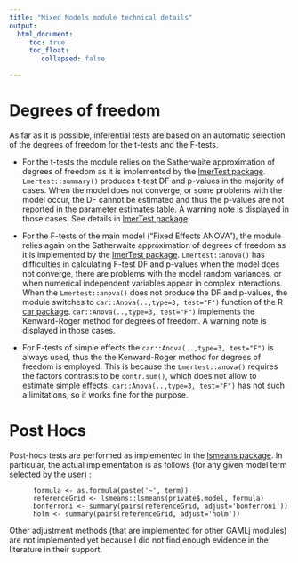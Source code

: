 ```yaml
---
title: "Mixed Models module technical details"
output: 
  html_document:
     toc: true
     toc_float:
        collapsed: false

---
```



# Degrees of freedom

As far as it is possible, inferential tests are based on an automatic selection of the degrees of freedom for the t-tests and the F-tests. 

* For the t-tests the module relies on the Satherwaite approximation of degrees of freedom as it is implemented by the [lmerTest package](https://cran.r-project.org/web/packages/lmerTest/index.html). `Lmertest::summary()` produces t-test DF and p-values in the majority of cases. When the model does not converge, or some problems with the model occur, the DF cannot be estimated and thus the p-values are not reported in the  parameter estimates table. A warning note is displayed in those cases. See details in [lmerTest package](https://cran.r-project.org/web/packages/lmerTest/index.html).

* For the F-tests of the main model ("Fixed Effects ANOVA"), the module relies again on the Satherwaite approximation of degrees of freedom as it is implemented by the [lmerTest package](https://cran.r-project.org/web/packages/lmerTest/index.html). `Lmertest::anova()` has difficulties in calculating F-test DF and p-values when the model does not converge, there are problems with the model random variances, or when numerical independent variables appear in complex interactions. When the `Lmertest::anova()`  does not produce the DF and p-values, the module switches to `car::Anova(..,type=3, test="F")` function of the R [car package](https://cran.r-project.org/web/packages/car/index.html). `car::Anova(..,type=3, test="F")` implements the Kenward-Roger method for degrees of freedom. A warning note is displayed in those cases.

* For F-tests of simple effects the `car::Anova(..,type=3, test="F")` is always used, thus the the Kenward-Roger method for degrees of freedom is employed. This is because the `Lmertest::anova()` requires the factors contrasts to be `contr.sum()`, which does not allow to estimate simple effects. `car::Anova(..,type=3, test="F")` has not such a limitations, so it works fine for the purpose. 

# Post Hocs

Post-hocs tests are performed as implemented in the [lsmeans package](https://cran.r-project.org/web/packages/lsmeans/index.html). In particular, the actual implementation is as follows (for any given model term selected by the user) :

```
      formula <- as.formula(paste('~', term))
      referenceGrid <- lsmeans::lsmeans(private$.model, formula)
      bonferroni <- summary(pairs(referenceGrid, adjust='bonferroni'))
      holm <- summary(pairs(referenceGrid, adjust='holm'))
```

Other adjustment methods (that are implemented for other GAMLj modules) are not implemented yet because I did not find enough evidence in the literature in their support. 


